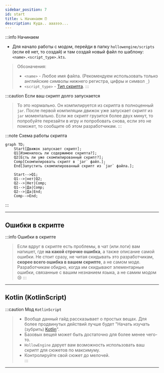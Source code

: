 ```yaml
---
sidebar_position: 7
id: start
title: ↳ Начинаем ⏰
description: Куда.. аааэээ...
---
```


:::info Начинаем  
- Для начало работы с модом, перейди в папку `hollowengine/scripts` (если её нет, то создай) и там создай новый файл по шаблону: `<name>.<script_type>.kts`.
>  Обозначения:  
> - `<name>` - Любое имя файла. (Рекомендуем использовать только английские символы нижнего регистра, цифры и символ `_`)
> - `<script_type>` - [Тип скрипта](./4-scripts-type.mdx).
:::

:::caution Если ваш скрипт долго запускается
> То это нормально. Он компилируется из скрипта в полноценный `jar`. После первой компиляции движок уже запускает скрипт из `jar` моментально.
> Если же скрипт грузится более двух минут, то попробуйте перезайти в игру и попробовать снова, если это не поможет, то сообщите об этом разработчикам.
:::

:::note Схема работы скрипта
```mermaid
graph TD;
    Start[Движок запускает скрипт];
    Q1[Изменилось ли содержимое скрипта?];
    Q2[Есть ли уже скомпилированный скрипт?];
    Comp[Скомпилировать скрипт в `jar` файл.];
    End[Запустить скомпилированный скрипт из `jar` файла.];
    
    Start-->Q1;
    Q1-->|нет|Q2;
    Q2-->|Нет|Comp;
    Q1-->|Да|Comp;
    Q2-->|Да|End;
    Comp-->End;
```  
:::

---

## Ошибки в скрипте

:::info Ошибки в скрипте  
> Если вдруг в скрипте есть проблемы, в чат (или логи) вам напишет, где **на какой строчке ошибка**, а также описание самой ошибки. Не стоит сразу, не читая скидывать это разработчикам, **скорее всего ошибка в вашем скрипте**, а не самом моде. Разработчикам обидно, когда им скидывают элементарные ошибки, связанные с вашим незнанием языка, а не самим модом 😢
:::

---

## Kotlin (KotlinScript)

:::caution Мод `KotlinScript`  
> - Вообще данный гайд рассказывает о простых вещах. Для более продвинутых действий лучше будет "Начать изучать (зубрить) [Kotlin](https://kotlinlang.ru/)".
> - Базовых вещей может быть достаточно для более менее чего-то.  
> - `HollowEngine` дарует вам возможность использовать ваш скрипт для сюжетов по максимуму.  
> - Контролируйте свой сюжет до мелочей.  
:::
---
